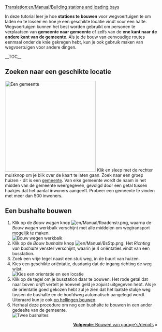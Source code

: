 [[Translation:en/Manual/Building stations and loading bays]]
{{nl/Manual/Tutorial/Tutorial}}

In deze tutorial leer je hoe '''stations te bouwen''' voor wegvoertuigen te om laden en te lossen en hoe je een geschikte locatie vindt voor een halte. Wegvoertuigen kunnen het best worden gebruikt om personen te verplaatsen van '''gemeente naar gemeente''' of zelfs van de '''ene kant naar de andere kant van de gemeente'''. Als je de bouw van eenvoudige routes eenmaal onder de knie gekregen hebt, kun je ook gebruik maken van wegvoertuigen voor andere dingen.

__TOC__

==Zoeken naar een geschikte locatie==
[[File:nl/Manual/Tutorial bus 1.png|thumb|300px|left|Een gemeente]]
Klik en sleep met de rechter muisknop om je blik over de kaart te laten gaan. Zoek naar een groep huizen - dit is een [[nl/Manual/Gemeente|gemeente]]. Van elke gemeente wordt de naam in het midden van de gemeente weergegeven, gevolgd door een getal tussen haakjes dat het aantal inwoners aangeeft. Probeer een gemeente te vinden met meer dan 500 inwoners. 
<br clear="left" />

==Een bushalte bouwen==
# Klik op de ''Bouw wegen'' knop [[File:en/Manual/Roadcnstr.png]], waarna de ''Bouw wegen'' werkbalk verschijnt met alle middelen om wegtransport mogelijk te maken.<br/>[[File:nl/Manual/Road construction.png|none|frame|Bouw wegen werkbalk]]
# Klik op de ''Bouw bushalte'' knop [[File:en/Manual/BsStp.png]]. Het ''Richting van bushalte'' venster verschijnt, waarin je 4 oriëntaties vindt van een busstation.
# Zoek een vrije tegel naast een stuk weg, in de buurt van huizen.
# Kies een geschikte oriëntatie, dusdanig dat de ingang richting de weg wijst.<br/>[[File:nl/Manual/Tutorial bus 2.png|frame|none|Kies een orientatie en een locatie]]
# Klik op de tegel om je busstation daar te bouwen. Het rode getal dat naar boven drijft vertelt je hoeveel geld je zojuist uitgegeven hebt. Als je de orientatie goed gekozen hebt zul je zien dat het laatste stukje weg tussen de bushalte en de hoofdweg automatisch aangelegd wordt. Uiteraard kun je ook [[nl/Archive/Manual/Settings/Bouwen op hellingen|op hellingen bouwen]].
# Herhaal deze procedure om nog een bushalte te bouwen in een ander gedeelte van de gemeente.<br/>[[File:en/Manual/Tutorial bus 3.png|frame|none|Twee bushaltes]]

<span style="float: right">[[nl/Manual/Bouw garage|'''Volgende''': Bouwen van garage's/depots]] &raquo;</span>